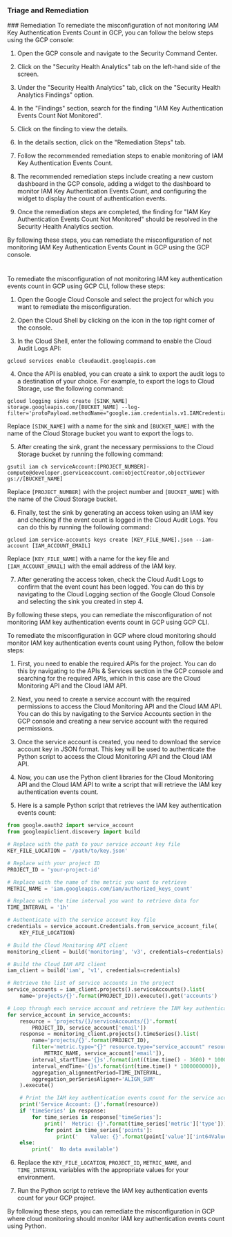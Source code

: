 
### Triage and Remediation
<Tabs>
<Tab title='Remediation'>
### Remediation

<AccordionGroup>
<Accordion title='Using Console' defaultOpen='true'>
To remediate the misconfiguration of not monitoring IAM Key Authentication Events Count in GCP, you can follow the below steps using the GCP console:

1. Open the GCP console and navigate to the Security Command Center.

2. Click on the "Security Health Analytics" tab on the left-hand side of the screen.

3. Under the "Security Health Analytics" tab, click on the "Security Health Analytics Findings" option.

4. In the "Findings" section, search for the finding "IAM Key Authentication Events Count Not Monitored".

5. Click on the finding to view the details.

6. In the details section, click on the "Remediation Steps" tab.

7. Follow the recommended remediation steps to enable monitoring of IAM Key Authentication Events Count.

8. The recommended remediation steps include creating a new custom dashboard in the GCP console, adding a widget to the dashboard to monitor IAM Key Authentication Events Count, and configuring the widget to display the count of authentication events.

9. Once the remediation steps are completed, the finding for "IAM Key Authentication Events Count Not Monitored" should be resolved in the Security Health Analytics section.

By following these steps, you can remediate the misconfiguration of not monitoring IAM Key Authentication Events Count in GCP using the GCP console.

#
</Accordion>

<Accordion title='Using CLI'>
To remediate the misconfiguration of not monitoring IAM key authentication events count in GCP using GCP CLI, follow these steps:

1. Open the Google Cloud Console and select the project for which you want to remediate the misconfiguration.

2. Open the Cloud Shell by clicking on the icon in the top right corner of the console.

3. In the Cloud Shell, enter the following command to enable the Cloud Audit Logs API:

```
gcloud services enable cloudaudit.googleapis.com
```

4. Once the API is enabled, you can create a sink to export the audit logs to a destination of your choice. For example, to export the logs to Cloud Storage, use the following command:

```
gcloud logging sinks create [SINK_NAME] storage.googleapis.com/[BUCKET_NAME] --log-filter='protoPayload.methodName="google.iam.credentials.v1.IAMCredentials.GenerateAccessToken"'
```

Replace `[SINK_NAME]` with a name for the sink and `[BUCKET_NAME]` with the name of the Cloud Storage bucket you want to export the logs to.

5. After creating the sink, grant the necessary permissions to the Cloud Storage bucket by running the following command:

```
gsutil iam ch serviceAccount:[PROJECT_NUMBER]-compute@developer.gserviceaccount.com:objectCreator,objectViewer gs://[BUCKET_NAME]
```

Replace `[PROJECT_NUMBER]` with the project number and `[BUCKET_NAME]` with the name of the Cloud Storage bucket.

6. Finally, test the sink by generating an access token using an IAM key and checking if the event count is logged in the Cloud Audit Logs. You can do this by running the following command:

```
gcloud iam service-accounts keys create [KEY_FILE_NAME].json --iam-account [IAM_ACCOUNT_EMAIL]
```

Replace `[KEY_FILE_NAME]` with a name for the key file and `[IAM_ACCOUNT_EMAIL]` with the email address of the IAM key.

7. After generating the access token, check the Cloud Audit Logs to confirm that the event count has been logged. You can do this by navigating to the Cloud Logging section of the Google Cloud Console and selecting the sink you created in step 4.

By following these steps, you can remediate the misconfiguration of not monitoring IAM key authentication events count in GCP using GCP CLI.
</Accordion>

<Accordion title='Using Python'>
To remediate the misconfiguration in GCP where cloud monitoring should monitor IAM key authentication events count using Python, follow the below steps:

1. First, you need to enable the required APIs for the project. You can do this by navigating to the APIs & Services section in the GCP console and searching for the required APIs, which in this case are the Cloud Monitoring API and the Cloud IAM API.

2. Next, you need to create a service account with the required permissions to access the Cloud Monitoring API and the Cloud IAM API. You can do this by navigating to the Service Accounts section in the GCP console and creating a new service account with the required permissions.

3. Once the service account is created, you need to download the service account key in JSON format. This key will be used to authenticate the Python script to access the Cloud Monitoring API and the Cloud IAM API.

4. Now, you can use the Python client libraries for the Cloud Monitoring API and the Cloud IAM API to write a script that will retrieve the IAM key authentication events count.

5. Here is a sample Python script that retrieves the IAM key authentication events count:

```python
from google.oauth2 import service_account
from googleapiclient.discovery import build

# Replace with the path to your service account key file
KEY_FILE_LOCATION = '/path/to/key.json'

# Replace with your project ID
PROJECT_ID = 'your-project-id'

# Replace with the name of the metric you want to retrieve
METRIC_NAME = 'iam.googleapis.com/iam/authorized_keys_count'

# Replace with the time interval you want to retrieve data for
TIME_INTERVAL = '1h'

# Authenticate with the service account key file
credentials = service_account.Credentials.from_service_account_file(
    KEY_FILE_LOCATION)

# Build the Cloud Monitoring API client
monitoring_client = build('monitoring', 'v3', credentials=credentials)

# Build the Cloud IAM API client
iam_client = build('iam', 'v1', credentials=credentials)

# Retrieve the list of service accounts in the project
service_accounts = iam_client.projects().serviceAccounts().list(
    name='projects/{}'.format(PROJECT_ID)).execute().get('accounts')

# Loop through each service account and retrieve the IAM key authentication events count
for service_account in service_accounts:
    resource = 'projects/{}/serviceAccounts/{}'.format(
        PROJECT_ID, service_account['email'])
    response = monitoring_client.projects().timeSeries().list(
        name='projects/{}'.format(PROJECT_ID),
        filter='metric.type="{}" resource.type="service_account" resource.labels.email="{}"'.format(
            METRIC_NAME, service_account['email']),
        interval_startTime='{}s'.format(int((time.time() - 3600) * 1000000000)),
        interval_endTime='{}s'.format(int(time.time() * 1000000000)),
        aggregation_alignmentPeriod=TIME_INTERVAL,
        aggregation_perSeriesAligner='ALIGN_SUM'
    ).execute()

    # Print the IAM key authentication events count for the service account
    print('Service Account: {}'.format(resource))
    if 'timeSeries' in response:
        for time_series in response['timeSeries']:
            print('  Metric: {}'.format(time_series['metric']['type']))
            for point in time_series['points']:
                print('    Value: {}'.format(point['value']['int64Value']))
    else:
        print('  No data available')
```

6. Replace the `KEY_FILE_LOCATION`, `PROJECT_ID`, `METRIC_NAME`, and `TIME_INTERVAL` variables with the appropriate values for your environment.

7. Run the Python script to retrieve the IAM key authentication events count for your GCP project.

By following these steps, you can remediate the misconfiguration in GCP where cloud monitoring should monitor IAM key authentication events count using Python.
</Accordion>

</AccordionGroup>
</Tab>
</Tabs>

